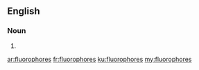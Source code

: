 ==English==

===Noun===
{{head|en|noun plural form}}

# {{plural of|fluorophore|lang=en}}

[[ar:fluorophores]]
[[fr:fluorophores]]
[[ku:fluorophores]]
[[my:fluorophores]]